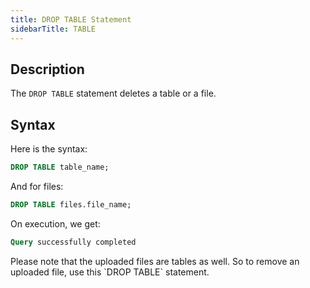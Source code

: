 ```yaml
---
title: DROP TABLE Statement
sidebarTitle: TABLE
---
```


## Description

The `DROP TABLE` statement deletes a table or a file.

## Syntax

Here is the syntax:

```sql
DROP TABLE table_name;
```

And for files:

```sql
DROP TABLE files.file_name;
```

On execution, we get:

```sql
Query successfully completed
```

<Note>
Please note that the uploaded files are tables as well. So to remove an uploaded file, use this `DROP TABLE` statement.
</Note>
